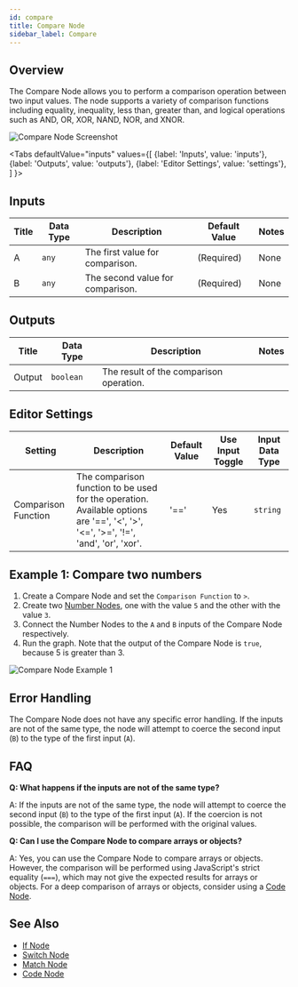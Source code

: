 ```yaml
---
id: compare
title: Compare Node
sidebar_label: Compare
---
```



## Overview

The Compare Node allows you to perform a comparison operation between two input values. The node supports a variety of comparison functions including equality, inequality, less than, greater than, and logical operations such as AND, OR, XOR, NAND, NOR, and XNOR.

![Compare Node Screenshot](./assets/compare-node.png)

<Tabs
  defaultValue="inputs"
  values={[
    {label: 'Inputs', value: 'inputs'},
    {label: 'Outputs', value: 'outputs'},
    {label: 'Editor Settings', value: 'settings'},
  ]
}>

<TabItem value="inputs">

## Inputs

| Title | Data Type | Description                      | Default Value | Notes |
| ----- | --------- | -------------------------------- | ------------- | ----- |
| A     | `any`     | The first value for comparison.  | (Required)    | None  |
| B     | `any`     | The second value for comparison. | (Required)    | None  |

</TabItem>

<TabItem value="outputs">

## Outputs

| Title  | Data Type | Description                             | Notes |
| ------ | --------- | --------------------------------------- | ----- |
| Output | `boolean` | The result of the comparison operation. |       |

</TabItem>

<TabItem value="settings">

## Editor Settings

| Setting             | Description                                                                                                                       | Default Value | Use Input Toggle | Input Data Type |
| ------------------- | --------------------------------------------------------------------------------------------------------------------------------- | ------------- | ---------------- | --------------- |
| Comparison Function | The comparison function to be used for the operation. Available options are '==', '<', '>', '<=', '>=', '!=', 'and', 'or', 'xor'. | '=='          | Yes              | `string`        |

</TabItem>

</Tabs>

## Example 1: Compare two numbers

1. Create a Compare Node and set the `Comparison Function` to `>`.
2. Create two [Number Nodes](./number.mdx), one with the value `5` and the other with the value `3`.
3. Connect the Number Nodes to the `A` and `B` inputs of the Compare Node respectively.
4. Run the graph. Note that the output of the Compare Node is `true`, because 5 is greater than 3.

![Compare Node Example 1](./assets/compare-node-example-01.png)

## Error Handling

The Compare Node does not have any specific error handling. If the inputs are not of the same type, the node will attempt to coerce the second input (`B`) to the type of the first input (`A`).

## FAQ

**Q: What happens if the inputs are not of the same type?**

A: If the inputs are not of the same type, the node will attempt to coerce the second input (`B`) to the type of the first input (`A`). If the coercion is not possible, the comparison will be performed with the original values.

**Q: Can I use the Compare Node to compare arrays or objects?**

A: Yes, you can use the Compare Node to compare arrays or objects. However, the comparison will be performed using JavaScript's strict equality (`===`), which may not give the expected results for arrays or objects. For a deep comparison of arrays or objects, consider using a [Code Node](./code.mdx).

## See Also

- [If Node](./if.mdx)
- [Switch Node](./switch.mdx)
- [Match Node](./match.mdx)
- [Code Node](./code.mdx)
